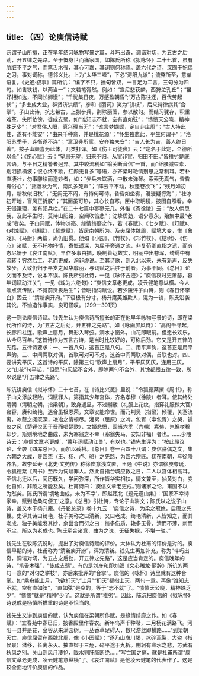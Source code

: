 ```yaml
---
---
---
```

title: （四）论庾信诗赋
---




窃谓子山所擅，正在早年结习咏物写景之篇，斗巧出奇，调谐对切，为五古之后劲，开五律之先路。至于慨身世而痛家国，如陈氏所称《拟咏怀》二十七首，虽有肮脏不平之气，而笔舌木强，其心可嘉，其词则何称焉。盖六代之诗，深囿于妃偶之习，事对词称，德邻义比。上为“太华三峰”，下必“浔阳九派”；流弊所至，意单语复。《史通·叙事》篇所讥：“编字不只，捶句皆双，一言足为二言，三句分为四句。如售铁钱，以两当一”；文若笔胥然。例如：“宣尼悲获麟，西狩泣孔丘”；“虽好相如达，不同长卿慢”；“千忧集日夜，万感盈朝昏”;“万古陈往还，百代劳起伏”；“多士成大业，群贤济洪绩”。彦和《丽词》笑为“骈枝”，后来诗律病其“合掌”。子山此诗，抗志希古，上拟步兵，刮除丽藻，参以散句。而结习犹存，积重难革，失所依傍，徒成支弱。如“谁知志不就，空有直如弦”；“愦愦天公晓，精神殊乏少”；“对君俗人眼，真兴理当无”；“谁言梦蝴蝶，定自非庄周”；“古人持此性，遂有不能安”；“由来千种意，并是桃花源”；“怀生独悲此，平生何谓平”；“洛阳苏季子，连衡遂不连”；“寓卫非所寓，安齐独未安”；“吉人长为吉，善人终日善”。按子山颇喜为此体，几类打诨。如《伤王司徒褒》云：“定名于此定，全德所以全”；《伤心赋》云：“望思无望，归来不归。从宦非宦，归田不田。”皆稚劣是底言语。与平日之精警者迥异。其中较流利如“榆关断音信”一首，而“纤腰减束素，别泪损横波；恨心终不歇，红颜无复多”等语，亦齐梁时艳情别思之常制耳。若朴直凄壮，勿事雕绘而造妙者，如：“步兵未饮酒，中散未弹琴。索索无真气，昏昏有俗心”；“摇落秋为气，南风多死声”；“阵云平不动，秋蓬卷欲飞”；“残月如初月，新秋似旧秋”；“无闷无不闷，有待何可待。昏昏如坐雾，漫漫疑行海”；“壮冰初开地，盲风正折胶”；“其面虽可热，其心长自寒。匣中取明镜，披图自照看。幸无侵饿理，差有犯兵栏。”在二十七篇中寥寥无几。外惟《寄徐陵》云：“故人倘思我，及此平生时。莫待山阳路，空闻吹笛悲”；沈挚质劲，语少意永，殆集中最“老成”者矣。子山词赋，体物浏亮、缘情绮靡之作，若《春赋》、《七夕赋》、《灯赋》、《对烛赋》、《镜赋》、《鸳鸯赋》，皆居南朝所为。及夫屈体魏周，赋境大变，惟《象戏》、《马射》两篇，尚仍旧贯。他如《小园》、《竹杖》、《邛竹杖》、《枯树》、《伤心》诸赋，无不托物抒情，寄慨遥深，为屈子旁通之流，非复荀卿直指之遗，而穷态尽妍于《哀江南赋》。早作多事白描，晚制善运故实，明丽中出苍浑，绮缛中有流转；穷然后工，老而更成，洵非虚说。至其诗歌，则入北以来，未有新声，反失故步，大致仍归于早岁之风华靡丽，与词赋之后胜于前者，为事不同。《总目》论文而不及诗，说本不误。陈氏所引杜诗，一见《咏怀古迹》；“庾信哀时更萧瑟，暮年词赋动江关”，一见《戏为六绝句》：“庾信文章老更成，凌云健笔意纵横。今人嗤点流传赋，不觉前贤畏后生”；皆明指词赋说。若少陵评子山诗，则《春日怀李白》固云：“清新庾开府。”下语极有分寸。杨升庵英雄欺人，混为一谈，陈氏沿袭其讹，不恤造作事实，良可怪叹。（299—301页）

这一则论庾信诗赋。钱先生认为庾信诗所擅长的正在他早年咏物写景的诗，即在梁代所作的诗，为“五古之后劲，开五律之先路”。如《咏画屏风诗》：“高阁千寻起，长廊四柱连。歌声上扇月，舞影入琴弦。涧水才窗外，山花即眼前。但愿长欢乐，从今尽百年。”这首诗作为五言古诗，是当时比较好的，可称后劲。它又是开五律的先路。五律诗要求：一、一首八句，这首正是八句。二、用平声韵，这首正是用平声韵。三、中间两联对偶，首联可对可不对。这首中间两联对偶，首联也对。四、要讲究平仄，这首诗的平仄，除第三句“歌声上扇月”，平平仄仄仄，连用三仄，又“山花”句平起，“但愿”句仄起不合外，即除两句不合外，其馀都跟五律一致，所以说是“开五律之先路”。

陈沆讲庾信《拟咏怀》二十七首，在《诗比兴笺》里说：“令狐德棻撰《周书》，称子山文浮放轻险，词赋罪人。第指其少年宫体，齐名孝穆（徐陵）者耳。使其终处清朝（清明之朝，指梁朝），致身通显，不过黼黻（礼服上花纹，指穿礼服做大官）雍容，赓和绮艳，遇合虽极恩荣，文章安能命世。而乃荆吴（指梁）倾覆，关塞流离，冰蘖之阅既深，艳冶之情顿尽。湘累（屈原）之吟，包胥（申包胥）之哭，锺仪之风（楚锺仪囚于晋而唱楚歌），文姬悲愤，固当六季（六朝）寡俦，岂憔孝穆却步。斯则境地之曲成，未为塞翁之不幸（塞翁失马，安知非福）者也。……少陵诗云：‘庾信文章老更成’，‘暮年词赋动江关’，有以也。”钱先生评为：“按此段议论，全袭《四库总目》，而加以截搭。《总目》卷一百四十八谓：庾信骈偶之文，集六朝之大成，导四杰（王、杨、卢、骆）之先路，为四六宗匠。初在南朝，与徐陵齐名。故李延寿《北史·文苑传》称徐庾意浅文匿，王通《中说》亦谓徐庾夸诞，令狐德棻《周书》至斥为词赋罪人。然此自指台城应教之日，二人以宫体相高耳。至信北迁以后，阅历既久，学问弥深，所作皆华实相扶，情文兼至，抽黄对白，变化自如，非陵之所能及矣。杜甫诗曰：‘庾信文章老更成。’则诸家之论，甫固不以为然矣。陈氏所谓‘境地曲成，未为不幸’，即赵瓯北《题元遗山集》：‘国家不幸诗家幸，赋到沧桑句便工’之意。《总目》引杜诗，专论子山骈文；陈氏以之说子山诗，盖又本于杨升庵。《丹铅总录》卷十九云：‘庾信之诗，为梁之冠绝，启唐之先鞭。史评其诗曰绮艳，杜子美称之曰清新，又曰老成。绮艳清新，人皆知之，而其老成，独子美能发其妙，余尝合而衍之曰：绮多伤质，艳多无骨，清而不薄，新而不尘，所以为老成也。’陈氏牵合诸意，曲为之说，无征失据，不堪一驳。”

钱先生在驳陈沆说时，提出了对庾信诗赋的评价。大体认为杜甫的评价是对的。庾信早期的诗，杜甫称为“清新庾开府”，评为清新。钱先生再加补充，称为“斗巧出奇，调谐对切，为五古之后劲，开五律之先路”，这是应当肯定的。庾信晚年的诗，“笔舌木强”，“徒成支弱”。有的是刘彦和即刘勰《文心雕龙·丽辞》所讥的两句一意的“对句之骈枝”，亦后来批评的“合掌”。庾信的《咏怀》诗里就有这种合掌。如“乘舟能上月，飞欲扪天”;“上月”“扪天”都指上天，两句一意。再像“谁知志不就，空有直如弦”，“直如弦”是空的，等于“志不就”了。“愦愦天公晓，精神殊乏少”，“愦愦”就是“精神”少了。这就是所谓“稚劣”。因此，陈沆把庾信的《拟咏怀》诗说成是杨慎所推重的诗是不恰当的。

钱先生又讲到庾信的赋，认为庾信在梁朝所作赋，是缘情绮靡之作。如《春赋》：“宜春苑中春已归，披香殿里作春衣。新年鸟声千种啭，二月杨花满路飞。河阳一县并是花，金谷从来满园树。一丛香草足碍人，数尺游丝即横路……”到梁朝灭亡，庾信屈留在西魏北周，像《小园赋》：“遂乃山崩川竭，冰碎瓦裂，大盗（指侯景）潜移，长离永灭。摧直辔于三危，碎平途于九折。荆轲有寒水之悲，苏武有秋风之别。关山则风月凄怆，陇水则肝肠断绝……”写亡国之痛，就是杜甫所谓“庾信文章老更成，凌云健笔意纵横”了。《哀江南赋》是他凌云健笔的代表作了。这是较全面地评价庾信的作品。